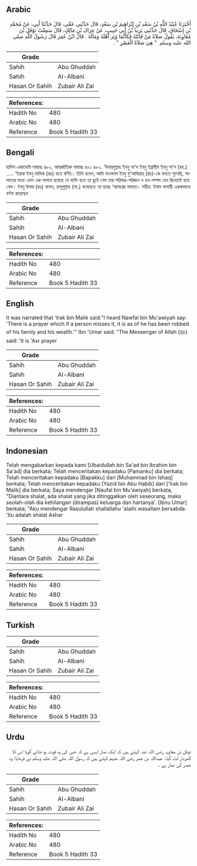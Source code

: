 ## Arabic


<div dir="rtl" lang="ar" style={{fontSize:'larger',backgroundColor:'#f8f9fa',padding:20}}>
أَخْبَرَنَا عُبَيْدُ اللَّهِ بْنُ سَعْدِ بْنِ إِبْرَاهِيمَ بْنِ سَعْدٍ، قَالَ حَدَّثَنِي عَمِّي، قَالَ حَدَّثَنَا أَبِي، عَنْ مُحَمَّدِ بْنِ إِسْحَاقَ، قَالَ حَدَّثَنِي يَزِيدُ بْنُ أَبِي حَبِيبٍ، عَنْ عِرَاكِ بْنِ مَالِكٍ، قَالَ سَمِعْتُ نَوْفَلَ بْنَ مُعَاوِيَةَ، يَقُولُ صَلاَةٌ مَنْ فَاتَتْهُ فَكَأَنَّمَا وُتِرَ أَهْلَهُ وَمَالَهُ ‏.‏ قَالَ ابْنُ عُمَرَ قَالَ رَسُولُ اللَّهِ صلى الله عليه وسلم ‏ "‏ هِيَ صَلاَةُ الْعَصْرِ ‏"‏ ‏.‏
</div>
<div style={{backgroundColor:'#f8f9fa',padding:20, marginBottom: 10}}><table> <thead> <tr> <th>Grade</th> <th></th> </tr> </thead> <tbody> <tr><td>Sahih</td><td>Abu Ghuddah</td></tr><tr><td>Sahih</td><td>Al-Albani</td></tr><tr><td>Hasan Or Sahih</td><td>Zubair Ali Zai</td></tr></tbody></table><table> <thead> <tr> <th>References:</th> <th></th> </tr> </thead> <tbody><tr><td>Hadith No</td><td>480</td></tr><tr><td>Arabic No</td><td>480</td></tr><tr><td>Reference</td><td>Book 5 Hadith 33</td></tr></tbody></table></div>

## Bengali


<div dir="ltr" lang="bn" style={{fontSize:'larger',backgroundColor:'#f8f9fa',padding:20}}>
হাদিস একাডেমি নাম্বারঃ ৪৮০, আন্তর্জাতিক নাম্বারঃ ৪৮১ ৪৮০. ‘উবায়দুল্লাহ ইবনু সা'দ ইবনু ইব্রাহীম ইবনু সা'দ (রহ.) ..... ‘ইরাক ইবনু মালিক (রাঃ) হতে বর্ণিত। তিনি বলেন, আমি নাওফাল ইবনু মু’আবিয়াহ্ (রাঃ)-কে বলতে শুনেছি, সালাতের মধ্যে এমন এক সালাত রয়েছে যে ব্যক্তি হতে তা ছুটে গেল তার পরিবার-পরিজন ও ধন-সম্পদ যেন ছিনতাই হয়ে গেল। ইবনু উমার (রাঃ) বলেন, রাসূলুল্লাহ (সা.) বলেছেন: তা হচ্ছে ‘আসরের সালাত। সহীহ: ইমাম নাসায়ী এককভাবে বর্ণনা করেছেন
</div>
<div style={{backgroundColor:'#f8f9fa',padding:20, marginBottom: 10}}><table> <thead> <tr> <th>Grade</th> <th></th> </tr> </thead> <tbody> <tr><td>Sahih</td><td>Abu Ghuddah</td></tr><tr><td>Sahih</td><td>Al-Albani</td></tr><tr><td>Hasan Or Sahih</td><td>Zubair Ali Zai</td></tr></tbody></table><table> <thead> <tr> <th>References:</th> <th></th> </tr> </thead> <tbody><tr><td>Hadith No</td><td>480</td></tr><tr><td>Arabic No</td><td>480</td></tr><tr><td>Reference</td><td>Book 5 Hadith 33</td></tr></tbody></table></div>

## English


<div dir="ltr" lang="en" style={{fontSize:'larger',backgroundColor:'#f8f9fa',padding:20}}>
It was narrated that 'Irak bin Malik said:"I heard Nawfal bin Mu'awiyah say: 'There is a prayer which if a person misses it, it is as of he has been robbed of his family and his wealth.'" Ibn 'Umar said: "The Messenger of Allah (ﷺ) said: 'It is 'Asr prayer
</div>
<div style={{backgroundColor:'#f8f9fa',padding:20, marginBottom: 10}}><table> <thead> <tr> <th>Grade</th> <th></th> </tr> </thead> <tbody> <tr><td>Sahih</td><td>Abu Ghuddah</td></tr><tr><td>Sahih</td><td>Al-Albani</td></tr><tr><td>Hasan Or Sahih</td><td>Zubair Ali Zai</td></tr></tbody></table><table> <thead> <tr> <th>References:</th> <th></th> </tr> </thead> <tbody><tr><td>Hadith No</td><td>480</td></tr><tr><td>Arabic No</td><td>480</td></tr><tr><td>Reference</td><td>Book 5 Hadith 33</td></tr></tbody></table></div>

## Indonesian


<div dir="ltr" lang="id" style={{fontSize:'larger',backgroundColor:'#f8f9fa',padding:20}}>
Telah mengabarkan kepada kami [Ubaidullah bin Sa'ad bin Ibrahim bin Sa'ad] dia berkata; Telah menceritakan kepadaku [Pamanku] dia berkata; Telah menceritakan kepadaku [Bapakku] dari [Muhammad bin Ishaq] berkata; Telah menceritakan kepadaku [Yazid bin Abu Habib] dari ['Irak bin Malik] dia berkata; Saya mendengar [Naufal bin Mu'awiyah] berkata, "Diantara shalat, ada shalat yang jika ditinggalkan oleh seseorang, maka seolah-olah dia kehilangan (dirampas) keluarga dan hartanya'. [Ibnu Umar] berkata; "Aku mendengar Rasulullah shallallahu 'alaihi wasallam bersabda: 'Itu adalah shalat Ashar
</div>
<div style={{backgroundColor:'#f8f9fa',padding:20, marginBottom: 10}}><table> <thead> <tr> <th>Grade</th> <th></th> </tr> </thead> <tbody> <tr><td>Sahih</td><td>Abu Ghuddah</td></tr><tr><td>Sahih</td><td>Al-Albani</td></tr><tr><td>Hasan Or Sahih</td><td>Zubair Ali Zai</td></tr></tbody></table><table> <thead> <tr> <th>References:</th> <th></th> </tr> </thead> <tbody><tr><td>Hadith No</td><td>480</td></tr><tr><td>Arabic No</td><td>480</td></tr><tr><td>Reference</td><td>Book 5 Hadith 33</td></tr></tbody></table></div>

## Turkish


<div dir="ltr" lang="tr" style={{fontSize:'larger',backgroundColor:'#f8f9fa',padding:20}}>

</div>
<div style={{backgroundColor:'#f8f9fa',padding:20, marginBottom: 10}}><table> <thead> <tr> <th>Grade</th> <th></th> </tr> </thead> <tbody> <tr><td>Sahih</td><td>Abu Ghuddah</td></tr><tr><td>Sahih</td><td>Al-Albani</td></tr><tr><td>Hasan Or Sahih</td><td>Zubair Ali Zai</td></tr></tbody></table><table> <thead> <tr> <th>References:</th> <th></th> </tr> </thead> <tbody><tr><td>Hadith No</td><td>480</td></tr><tr><td>Arabic No</td><td>480</td></tr><tr><td>Reference</td><td>Book 5 Hadith 33</td></tr></tbody></table></div>

## Urdu


<div dir="rtl" lang="ur" style={{fontSize:'larger',backgroundColor:'#f8f9fa',padding:20}}>
نوفل بن معاویہ رضی اللہ عنہ کہتے ہیں کہ ایک نماز ایسی ہے کہ جس کی وہ فوت ہو جائے گویا اس کا گھربار لٹ گیا۔ عبداللہ بن عمر رضی اللہ عنہم کہتے ہیں کہ رسول اللہ صلی اللہ علیہ وسلم نے فرمایا: وہ عصر کی نماز ہے ۔
</div>
<div style={{backgroundColor:'#f8f9fa',padding:20, marginBottom: 10}}><table> <thead> <tr> <th>Grade</th> <th></th> </tr> </thead> <tbody> <tr><td>Sahih</td><td>Abu Ghuddah</td></tr><tr><td>Sahih</td><td>Al-Albani</td></tr><tr><td>Hasan Or Sahih</td><td>Zubair Ali Zai</td></tr></tbody></table><table> <thead> <tr> <th>References:</th> <th></th> </tr> </thead> <tbody><tr><td>Hadith No</td><td>480</td></tr><tr><td>Arabic No</td><td>480</td></tr><tr><td>Reference</td><td>Book 5 Hadith 33</td></tr></tbody></table></div>